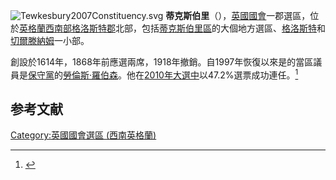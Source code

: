 [[File:Tewkesbury2007Constituency.svg|right]]
'''蒂克斯伯里'''（{{lang-en|Tewkesbury}}），[[英國|英國]][[英國國會|國會]]一郡選區，位於[[英格蘭|英格蘭]][[西南英格蘭|西南部]][[格洛斯特郡|格洛斯特郡]]北部，包括[[蒂克斯伯里區|蒂克斯伯里區]]的大個地方選區、[[格洛斯特|格洛斯特]]和[[切爾滕納姆|切爾滕納姆]]一小部。

創設於1614年，1868年前應選兩席，1918年撤銷。自1997年恢復以來是的當區議員是[[保守黨_(英國)|保守黨]]的[[勞倫斯·羅伯森|勞倫斯·羅伯森]]。他在[[2010年英國大選|2010年大選中]]以47.2%選票成功連任。<ref name="">{{cite news|publisher=[[英國廣播公司|英國廣播公司]]
|date=2010年5月7日
|title=Election 2010/Constituency/Tewkesbury
|url=http://news.bbc.co.uk/2/shared/election2010/results/constituency/e65.stm
}}</ref>

==参考文献==
<div class="references-small">
<references></references>
</div>

{{DEFAULTSORT:Tewkesbury  (Uk Parliament Constituency)}}
[[Category:英國國會選區_(西南英格蘭)|Category:英國國會選區 (西南英格蘭)]]